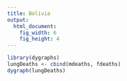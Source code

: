 ```yaml
---
title: Bolivia
output:
  html_document:
    fig_width: 6
    fig_height: 4
---
```

```r
library(dygraphs)
lungDeaths <- cbind(mdeaths, fdeaths)
dygraph(lungDeaths)
```
